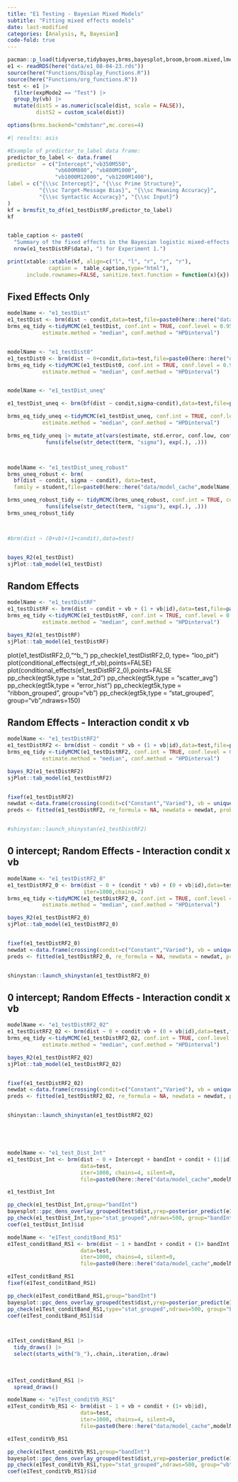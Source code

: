 ```yaml
---
title: "E1 Testing - Bayesian Mixed Models"
subtitle: "Fitting mixed effects models"
date: last-modified
categories: [Analysis, R, Bayesian]
code-fold: true
---
```




```r
pacman::p_load(tidyverse,tidybayes,brms,bayesplot,broom,broom.mixed,lme4,emmeans,here,knitr,kableExtra,gt,gghalves,patchwork,ggforce,ggdist)
e1 <- readRDS(here("data/e1_08-04-23.rds"))
source(here("Functions/Display_Functions.R"))
source(here("Functions/org_functions.R"))
test <- e1 |> 
  filter(expMode2 == "Test") |> 
  group_by(vb) |> 
  mutate(distS = as.numeric(scale(dist, scale = FALSE)), 
         distS2 = custom_scale(dist))

options(brms.backend="cmdstanr",mc.cores=4)

```

```r
#| results: asis

#Example of predictor_to_label data frame:
predictor_to_label <- data.frame(
predictor  = c("Intercept","vb350M550",
               "vb600M800", "vb800M1000",
               "vb1000M12000", "vb1200M1400"),
label = c("{\\sc Intercept}", "{\\sc Prime Structure}",
          "{\\sc Target-Message Bias}", "{\\sc Meaning Accuracy}",
          "{\\sc Syntactic Accuracy}", "{\\sc Input}")
)
kf = brmsfit_to_df(e1_testDistRF,predictor_to_label)
kf


table_caption <- paste0(
  "Summary of the fixed effects in the Bayesian logistic mixed-effects model (N = ", 
  nrow(e1_testDistRF$data), ") for Experiment 1.")

print(xtable::xtable(kf, align=c("l", "l", "r", "r", "r"), 
             caption =  table_caption,type="html"), 
      include.rownames=FALSE, sanitize.text.function = function(x){x})
```




## Fixed Effects Only
```r




modelName <- "e1_testDist"
e1_testDist <- brm(dist ~ condit,data=test,file=paste0(here::here("data/model_cache",modelName)))
brms_eq_tidy <-tidyMCMC(e1_testDist, conf.int = TRUE, conf.level = 0.95,
           estimate.method = "median", conf.method = "HPDinterval")


modelName <- "e1_testDist0"
e1_testDist0 <- brm(dist ~ 0+condit,data=test,file=paste0(here::here("data/model_cache",modelName)))
brms_eq_tidy <-tidyMCMC(e1_testDist0, conf.int = TRUE, conf.level = 0.95,
           estimate.method = "median", conf.method = "HPDinterval")


modelName <- "e1_testDist_uneq"

e1_testDist_uneq <- brm(bf(dist ~ condit,sigma~condit),data=test,file=paste0(here::here("data/model_cache",modelName)))

brms_eq_tidy_uneq <-tidyMCMC(e1_testDist_uneq, conf.int = TRUE, conf.level = 0.95,
           estimate.method = "median", conf.method = "HPDinterval")

brms_eq_tidy_uneq |> mutate_at(vars(estimate, std.error, conf.low, conf.high),
            funs(ifelse(str_detect(term, "sigma"), exp(.), .)))



modelName <- "e1_testDist_uneq_robust"
brms_uneq_robust <- brm(
  bf(dist ~ condit, sigma ~ condit), data=test,
  family = student,file=paste0(here::here("data/model_cache",modelName)))

brms_uneq_robust_tidy <- tidyMCMC(brms_uneq_robust, conf.int = TRUE, conf.level = 0.95,estimate.method = "median", conf.method = "HPDinterval") %>% mutate_at(vars(estimate, std.error, conf.low, conf.high),
            funs(ifelse(str_detect(term, "sigma"), exp(.), .)))
brms_uneq_robust_tidy



#brm(dist ~ (0+vb)+(1+condit),data=test)


bayes_R2(e1_testDist)
sjPlot::tab_model(e1_testDist)

```

## Random Effects
```r

modelName <- "e1_testDistRF"
e1_testDistRF <- brm(dist ~ condit + vb + (1 + vb|id),data=test,file=paste0(here::here("data/model_cache",modelName)))
brms_eq_tidy <-tidyMCMC(e1_testDistRF, conf.int = TRUE, conf.level = 0.95,
           estimate.method = "median", conf.method = "HPDinterval")

bayes_R2(e1_testDistRF)
sjPlot::tab_model(e1_testDistRF)


```

plot(e1_testDistRF2_0,"^b_")
pp_check(e1_testDistRF2_0, type= "loo_pit")
plot(conditional_effects(egt_rf_vb),points=FALSE)
plot(conditional_effects(e1_testDistRF2_0),points=FALSE
pp_check(egt5k,type = "stat_2d")
pp_check(egt5k,type = "scatter_avg")
pp_check(egt5k,type = "error_hist")
pp_check(egt5k,type = "ribbon_grouped", group="vb")
pp_check(egt5k,type = "stat_grouped", group="vb",ndraws=150)

## Random Effects - Interaction condit x vb
```r

modelName <- "e1_testDistRF2"
e1_testDistRF2 <- brm(dist ~ condit * vb + (1 + vb|id),data=test,file=paste0(here::here("data/model_cache",modelName)))
brms_eq_tidy <-tidyMCMC(e1_testDistRF2, conf.int = TRUE, conf.level = 0.95,
           estimate.method = "median", conf.method = "HPDinterval")

bayes_R2(e1_testDistRF2)
sjPlot::tab_model(e1_testDistRF2)


fixef(e1_testDistRF2)
newdat <-data.frame(crossing(condit=c("Constant","Varied"), vb = unique(test$vb)))
preds <- fitted(e1_testDistRF2, re_formula = NA, newdata = newdat, probs = c(0.025, 0.975))


#shinystan::launch_shinystan(e1_testDistRF2)

```

## 0 intercept;  Random Effects - Interaction condit x vb
```r

modelName <- "e1_testDistRF2_0"
e1_testDistRF2_0 <- brm(dist ~ 0 + (condit * vb) + (0 + vb|id),data=test,file=paste0(here::here("data/model_cache",modelName)), 
                        iter=1000,chains=2)
brms_eq_tidy <-tidyMCMC(e1_testDistRF2_0, conf.int = TRUE, conf.level = 0.95,
           estimate.method = "median", conf.method = "HPDinterval")

bayes_R2(e1_testDistRF2_0)
sjPlot::tab_model(e1_testDistRF2_0)


fixef(e1_testDistRF2_0)
newdat <-data.frame(crossing(condit=c("Constant","Varied"), vb = unique(test$vb)))
preds <- fitted(e1_testDistRF2_0, re_formula = NA, newdata = newdat, probs = c(0.025, 0.975))


shinystan::launch_shinystan(e1_testDistRF2_0)

```


## 0 intercept;  Random Effects - Interaction condit x vb
```r

modelName <- "e1_testDistRF2_02"
e1_testDistRF2_02 <- brm(dist ~ 0 + condit:vb + (0 + vb|id),data=test,file=paste0(here::here("data/model_cache",modelName)))
brms_eq_tidy <-tidyMCMC(e1_testDistRF2_02, conf.int = TRUE, conf.level = 0.95,
           estimate.method = "median", conf.method = "HPDinterval")

bayes_R2(e1_testDistRF2_02)
sjPlot::tab_model(e1_testDistRF2_02)


fixef(e1_testDistRF2_02)
newdat <-data.frame(crossing(condit=c("Constant","Varied"), vb = unique(test$vb)))
preds <- fitted(e1_testDistRF2_02, re_formula = NA, newdata = newdat, probs = c(0.025, 0.975))


shinystan::launch_shinystan(e1_testDistRF2_02)






```





```r

modelName <- "e1_test_Dist_Int"
e1_testDist_Int <- brm(dist ~ 0 + Intercept + bandInt + condit + (1|id), 
                       data=test,
                       iter=1000, chains=4, silent=0,
                       file=paste0(here::here("data/model_cache",modelName)))

e1_testDist_Int

pp_check(e1_testDist_Int,group="bandInt")
bayesplot::ppc_dens_overlay_grouped(test$dist,yrep=posterior_predict(e1_testDist_Int,ndraws=100),group=test$bandInt)
pp_check(e1_testDist_Int,type="stat_grouped",ndraws=500, group="bandInt",stat="mean")
coef(e1_testDist_Int)$id

```


```r

modelName <- "e1Test_conditBand_RS1"
e1Test_conditBand_RS1 <- brm(dist ~ 1 + bandInt + condit + (1+ bandInt|id), 
                       data=test,
                       iter=1000, chains=4, silent=0,
                       file=paste0(here::here("data/model_cache",modelName)))

e1Test_conditBand_RS1
fixef(e1Test_conditBand_RS1)

pp_check(e1Test_conditBand_RS1,group="bandInt")
bayesplot::ppc_dens_overlay_grouped(test$dist,yrep=posterior_predict(e1Test_conditBand_RS1,ndraws=100),group=test$bandInt)
pp_check(e1Test_conditBand_RS1,type="stat_grouped",ndraws=500, group="bandInt",stat="mean")
coef(e1Test_conditBand_RS1)$id



e1Test_conditBand_RS1 |> 
  tidy_draws() |> 
  select(starts_with("b_"),.chain,.iteration,.draw) 
  
  
  
e1Test_conditBand_RS1 |> 
  spread_draws() 

```


```r

modelName <- "e1Test_conditVb_RS1"
e1Test_conditVb_RS1 <- brm(dist ~ 1 + vb + condit + (1+ vb|id), 
                       data=test,
                       iter=1000, chains=4, silent=0,
                       file=paste0(here::here("data/model_cache",modelName)))

e1Test_conditVb_RS1

pp_check(e1Test_conditVb_RS1,group="bandInt")
bayesplot::ppc_dens_overlay_grouped(test$dist,yrep=posterior_predict(e1Test_conditVb_RS1,ndraws=100),group=test$bandInt)
pp_check(e1Test_conditVb_RS1,type="stat_grouped",ndraws=500, group="vb",stat="mean")
coef(e1Test_conditVb_RS1)$id

```



```r




```






```r

```



```r




```


